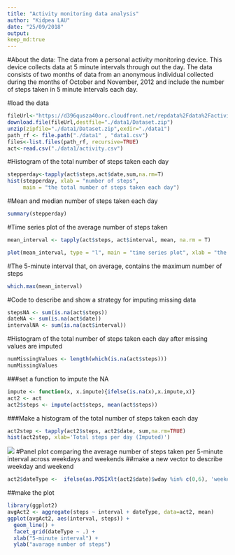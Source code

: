 ---
title: "Activity monitoring data analysis"
author: "Kidpea LAU"
date: "25/09/2018"
output:
keep_md:true
---
#About the data:
The data from a personal activity monitoring device. This device collects data at 5 minute intervals through out the day. The data consists of two months of data from an anonymous individual collected during the months of October and November, 2012 and include the number of steps taken in 5 minute intervals each day.

#load the data

```{r simulatedata,echo=TRUE}
fileUrl<-"https://d396qusza40orc.cloudfront.net/repdata%2Fdata%2Factivity.zip"
download.file(fileUrl,destfile="./data1/Dataset.zip")
unzip(zipfile="./data1/Dataset.zip",exdir="./data1")
path_rf <- file.path("./data1" , "data1.csv")
files<-list.files(path_rf, recursive=TRUE)
act<-read.csv("./data1/activity.csv")
```

#Histogram of the total number of steps taken each day
```{r echo=TRUE}
stepperday<-tapply(act$steps,act$date,sum,na.rm=T)
hist(stepperday, xlab = "number of steps",
     main = "the total number of steps taken each day")
```

#Mean and median number of steps taken each day
```{r echo=TRUE}
summary(stepperday)
```

#Time series plot of the average number of steps taken
```{r echo=TRUE}
mean_interval <- tapply(act$steps, act$interval, mean, na.rm = T)

plot(mean_interval, type = "l", main = "time series plot", xlab = "the 5-minute interval", ylab = "the average number of steps")
```

#The 5-minute interval that, on average, contains the maximum number of steps
```{r echo=TRUE}
which.max(mean_interval)
```

#Code to describe and show a strategy for imputing missing data
```{r echo=TRUE}
stepsNA <- sum(is.na(act$steps))
dateNA <- sum(is.na(act$date))
intervalNA <- sum(is.na(act$interval))
```

#Histogram of the total number of steps taken each day after missing values are imputed
```{r echo=TRUE}
numMissingValues <- length(which(is.na(act$steps)))
numMissingValues
```
###set a function to impute the NA
```{r echo=TRUE}
impute <- function(x, x.impute){ifelse(is.na(x),x.impute,x)}
act2 <- act
act2$steps <- impute(act$steps, mean(act$steps))
```
###Make a histogram of the total number of steps taken each day
```{r echo=TRUE}
act2step <- tapply(act2$steps, act2$date, sum,na.rm=TRUE)
hist(act2step, xlab='Total steps per day (Imputed)')
```
![](PA1_template_files/figure-html/unnamed-chunk-2-1.png)<!-- -->
#Panel plot comparing the average number of steps taken per 5-minute interval across weekdays and weekends
##make a new vector to describe weekday and weekend
```{r echo=TRUE}
act2$dateType <-  ifelse(as.POSIXlt(act2$date)$wday %in% c(0,6), 'weekend', 'weekday')
```
##make the plot
```{r scatterplot, echo=TRUE, fig.height=4, fig.show=T}
library(ggplot2)
avgAct2 <- aggregate(steps ~ interval + dateType, data=act2, mean)
ggplot(avgAct2, aes(interval, steps)) + 
  geom_line() + 
  facet_grid(dateType ~ .) +
  xlab("5-minute interval") + 
  ylab("avarage number of steps")
```
